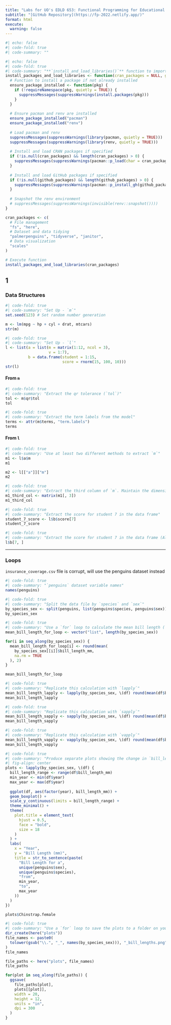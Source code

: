 ```yaml
---
title: "Labs for UO's EDLD 653: Functional Programming for Educational Data Science Course"
subtitle: "[GitHub Repository](https://fp-2022.netlify.app/)"
format: html
execute: 
  warning: false
---
```


```r
#| echo: false
#| code-fold: true
#| code-summary: ""
```

```r
#| echo: false
#| code-fold: true
#| code-summary: "**`install_and_load_libraries()`** function to import data using `{pacman}` R package and to keep track dependencies using `{renv}` R package"
install_packages_and_load_libraries <- function(cran_packages = NULL, github_packages = NULL) {
  # Function to install a package if not already installed
  ensure_package_installed <- function(pkg) {
    if (!requireNamespace(pkg, quietly = TRUE)) {
      suppressMessages(suppressWarnings(install.packages(pkg)))
    }
  }
  
  # Ensure pacman and renv are installed
  ensure_package_installed("pacman")
  ensure_package_installed("renv")
  
  # Load pacman and renv
  suppressMessages(suppressWarnings(library(pacman, quietly = TRUE)))
  suppressMessages(suppressWarnings(library(renv, quietly = TRUE)))
  
  # Install and load CRAN packages if specified
  if (!is.null(cran_packages) && length(cran_packages) > 0) {
    suppressMessages(suppressWarnings(pacman::p_load(char = cran_packages, character.only = TRUE)))
  }
  
  # Install and load GitHub packages if specified
  if (!is.null(github_packages) && length(github_packages) > 0) {
    suppressMessages(suppressWarnings(pacman::p_install_gh(github_packages)))
  }
  
  # Snapshot the renv environment
  # suppressMessages(suppressWarnings(invisible(renv::snapshot())))
}

cran_packages <- c(
  # File management
  "fs", "here",
  # Dataset and data tidying
  "palmerpenguins", "tidyverse", "janitor",
  # Data visualization
  "scales"
)

# Execute function
install_packages_and_load_libraries(cran_packages)
```

::: panel-tabset

## 1

### Data Structures

```r
#| code-fold: true
#| code-summary: "Set Up - `m`"
set.seed(123) # Set random number generation

m <- lm(mpg ~ hp + cyl + drat, mtcars)
str(m)
```

```r
#| code-fold: true
#| code-summary: "Set Up - `l`"
l <- list(a = list(m = matrix(1:12, ncol = 3),
              	   v = 1:7),
          b = data.frame(student = 1:15,
                         score = rnorm(15, 100, 10)))
str(l)
```

#### From `m`

```r
#| code-fold: true
#| code-summary: "Extract the qr tolerance (`tol`)"
tol <- m$qr$tol
tol
```
  
```r
#| code-fold: true
#| code-summary: "Extract the term labels from the model"
terms <- attr(m$terms, "term.labels")
terms
```

#### From `l`

```r
#| code-fold: true
#| code-summary: "Use at least two different methods to extract `m`"
m1 <- l$a$m
m1

m2 <- l[["a"]]["m"]
m2
```

```r
#| code-fold: true
#| code-summary: "Extract the third column of `m`. Maintain the dimensions (matrix structure)"
m1_third_col <- matrix(m1[, 3])
m1_third_col
```

```r
#| code-fold: true
#| code-summary: "Extract the score for student 7 in the data frame"
student_7_score <- l$b$score[7]
student_7_score
```

```r
#| code-fold: true
#| code-summary: "Extract the score for student 7 in the data frame (Alternative version)"
l$b[7, ]
```

***

### Loops

`insurance_coverage.csv` file is corrupt, will use the penguins dataset instead

```r
#| code-fold: true
#| code-summary: "`penguins` dataset variable names"
names(penguins)
```

```r
#| code-fold: true
#| code-summary: "Split the data file by `species` and `sex`"
by_species_sex <- split(penguins, list(penguins$species, penguins$sex))
by_species_sex
```

```r
#| code-fold: true
#| code-summary: "Use a `for` loop to calculate the mean bill length (`bill_length_mm`) for each `species/sex` combination`"
mean_bill_length_for_loop <- vector("list", length(by_species_sex))

for(i in seq_along(by_species_sex)) {
  mean_bill_length_for_loop[i] <- round(mean(
    by_species_sex[[i]]$bill_length_mm,
    na.rm = TRUE
  ), 2)
}

mean_bill_length_for_loop
```

```r
#| code-fold: true
#| code-summary: "Replicate this calculation with `lapply`"
mean_bill_length_lapply <- lapply(by_species_sex, \(df) round(mean(df$bill_length_mm, na.rm = TRUE), 2))
mean_bill_length_lapply
```

```r
#| code-fold: true
#| code-summary: "Replicate this calculation with `sapply`"
mean_bill_length_sapply <- sapply(by_species_sex, \(df) round(mean(df$bill_length_mm, na.rm = TRUE), 2))
mean_bill_length_sapply
```

```r
#| code-fold: true
#| code-summary: "Replicate this calculation with `vapply`"
mean_bill_length_vapply <- vapply(by_species_sex, \(df) round(mean(df$bill_length_mm, na.rm = TRUE), 2), FUN.VALUE = double(1))
mean_bill_length_vapply
```

```r
#| code-fold: true
#| code-summary: "Produce separate plots showing the change in `bill_length_mm` from 2007 to 2009 for each `species/sex` combination (with a single loop). Set the `bill_length_mm` axis so the limits equal the overall minimum and maximum values for `bill_length_mm`"
#| fig-align: center
plots <- lapply(by_species_sex, \(df) {
  bill_length_range <- range(df$bill_length_mm)
  min_year <- min(df$year)
  max_year <- max(df$year)
  
  ggplot(df, aes(factor(year), bill_length_mm)) +
  geom_boxplot() +
  scale_y_continuous(limits = bill_length_range) +
  theme_minimal() +
  theme(
    plot.title = element_text(
      hjust = 0.5, 
      face = "bold", 
      size = 18
    )
  ) +
  labs(
    x = "Year",
    y = "Bill Length (mm)",
    title = str_to_sentence(paste(
      "Bill Length for a", 
      unique(penguins$sex),
      unique(penguins$species),
      "from",
      min_year,
      "to",
      max_year
    ))
  )
})

plots$Chinstrap.female
```

```r
#| code-fold: true
#| code-summary: "Use a `for` loop to save the plots to a folder on your computer"
dir_create(here("plots"))
file_names <- paste0(
  tolower(gsub("\\.", "_", names(by_species_sex))), "_bill_lengths.png"
)
file_names

file_paths <- here("plots", file_names)
file_paths

for(plot in seq_along(file_paths)) {
  ggsave(
    file_paths[plot],
    plots[[plot]],
    width = 20,
    height = 12,
    units = "in",
    dpi = 300
  )
}
```
:::